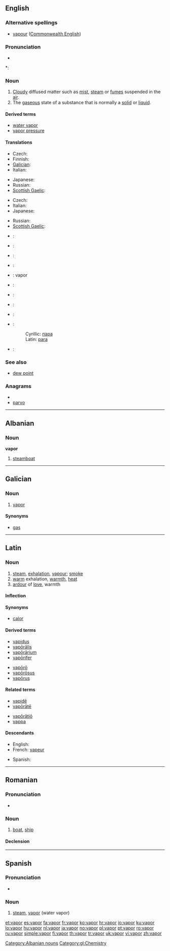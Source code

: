 ==English==

===Alternative spellings===
* [[vapour]] ([[Commonwealth English]])

===Pronunciation===
* {{audio|en-us-vapor.ogg|Audio (US)}}

*: {{rhymes|eɪpə(r)}}

===Noun===
{{wikipedia}}
{{en-noun}}

# [[cloud|Cloudy]] diffused matter such as [[mist]], [[steam]] or [[fume]]s suspended in the [[air]].
# The [[gaseous]] state of a substance that is normally a [[solid]] or [[liquid]].

====Derived terms====
* [[water vapor]]
* [[vapor pressure]]

====Translations====
{{trans-top|cloudy diffused matter}}
* Czech: {{t-|cs|pára|f}}
* Finnish: {{t+|fi|höyry}}
* [[Galician]]: {{t-|gl|vapor|m|xs=Galician}}
* Italian: {{t+|it|vapore|m}}
{{trans-mid}}
* Japanese: {{t+|ja|蒸気|tr=jōki}}
* Russian: {{t+|ru|пар|m|tr=par}}
* [[Scottish Gaelic]]: {{t-|gd|smùid|f|xs=Scottish Gaelic}}
{{trans-bottom}}

{{trans-top|gaseous state}}
* Czech: {{t-|cs|pára|f}}
* Italian: {{t+|it|gas|m}}
* Japanese: {{t+|ja|気体|tr=kitai}}
{{trans-mid}}
* Russian: {{t+|ru|пар|m|tr=par}}
* [[Scottish Gaelic]]: {{t-|gd|deatach|f|xs=Scottish Gaelic}}
{{trans-bottom}}

{{checktrans-top}}
* {{ttbc|Bosnian}}: {{t-|bs|para|f}}
* {{ttbc|Dutch}}: {{t+|nl|damp|m}}
* {{ttbc|French}}: {{t+|fr|vapeur|f}}
* {{ttbc|German}}: {{t+|de|Dampf|m}}
* {{ttbc|Interlingua}}: vapor
{{checktrans-mid}}
* {{ttbc|Latvian}}: {{t-|lv|tvaiks|m|xs=Latvian}}
* {{ttbc|Polish}}: {{t+|pl|para|f}}
* {{ttbc|Portuguese}}: {{t+|pt|vapor|m}}
* {{ttbc|Romanian}}: {{t+|ro|abur|m}}
* {{ttbc|Serbian}}:
*: Cyrillic: [[пара#Serbian|пара]] {{f}}
*: Latin: [[para#Serbian|para]] {{f}}
* {{ttbc|Spanish}}: {{t+|es|vapor|m}}
{{checktrans-bottom}}

===See also===
* [[dew point]]

===Anagrams===
* {{alphagram|aoprv}}
* [[parvo#English|parvo]]

----

==Albanian==

===Noun===
'''vapor'''

# [[steamboat]]

[[Category:Albanian nouns]]

----

==Galician==

===Noun===
{{gl-noun|m|vapores}}

# [[#English|vapor]]

====Synonyms====
* {{sense|vapor}} [[gas]]

[[Category:gl:Chemistry]]

----

==Latin==

===Noun===
{{la-noun|vapor|vaporis|vapōris|m|third}}

# [[steam]], [[exhalation]], [[vapour]]; [[smoke]]
# [[warm]] exhalation, [[warmth]], [[heat]]
# [[ardour]] of [[love]], warmth

====Inflection====
{{la-decl-3rd|vapor|vapor|vapr|vapōr}}

====Synonyms====
* {{sense|warmth}} [[calor#Latin|calor]]

====Derived terms====
{{top2}}
* [[vapidus]]
* [[vaporalis|vapōrālis]]
* [[vaporarium|vapōrārium]]
* [[vaporifer|vapōrifer]]
{{mid2}}
* [[vaporo|vapōrō]]
* [[vaporosus|vapōrōsus]]
* [[vaporus|vapōrus]]
{{bottom}}

====Related terms====
{{top2}}
* [[vapide|vapidē]]
* [[vaporate|vapōrātē]]
{{mid2}}
* [[vaporatio|vapōrātiō]]
* [[vappa]]
{{bottom}}

====Descendants====
{{top2}}
* English: {{l|en|vapor}}
* French: [[vapeur]]
{{mid2}}
* Spanish: {{l|es|vapor}}
{{bottom}}

----

==Romanian==

===Pronunciation===
* {{IPA|/va'por/|lang=ro}}

===Noun===
{{ro-noun|n|vapoare}}

# [[boat]], [[ship]]

====Declension====
{{ro-noun-n|pl=vapoare|def=vaporul}}

----

==Spanish==

===Pronunciation===
* {{IPA|[baˈpoɾ]|lang=es}}

===Noun===
{{es-noun-m|pl=vapores}}

# [[steam]], [[vapor]] (water vapor)

[[et:vapor]]
[[es:vapor]]
[[fa:vapor]]
[[fr:vapor]]
[[ko:vapor]]
[[hr:vapor]]
[[io:vapor]]
[[ku:vapor]]
[[lo:vapor]]
[[hu:vapor]]
[[nl:vapor]]
[[ja:vapor]]
[[no:vapor]]
[[pl:vapor]]
[[pt:vapor]]
[[ro:vapor]]
[[ru:vapor]]
[[simple:vapor]]
[[fi:vapor]]
[[th:vapor]]
[[tr:vapor]]
[[uk:vapor]]
[[vi:vapor]]
[[zh:vapor]]